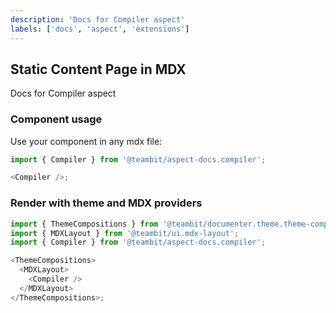 ```yaml
---
description: 'Docs for Compiler aspect'
labels: ['docs', 'aspect', 'extensions']
---
```



## Static Content Page in MDX

Docs for Compiler aspect

### Component usage

Use your component in any mdx file:

```js
import { Compiler } from '@teambit/aspect-docs.compiler';

<Compiler />;
```

### Render with theme and MDX providers

```js
import { ThemeCompositions } from '@teambit/documenter.theme.theme-compositions';
import { MDXLayout } from '@teambit/ui.mdx-layout';
import { Compiler } from '@teambit/aspect-docs.compiler';

<ThemeCompositions>
  <MDXLayout>
    <Compiler />
  </MDXLayout>
</ThemeCompositions>;
```
